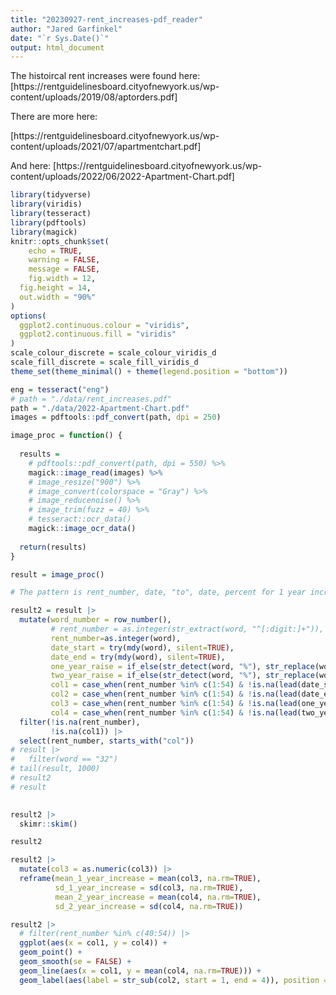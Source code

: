 ```yaml
---
title: "20230927-rent_increases-pdf_reader"
author: "Jared Garfinkel"
date: "`r Sys.Date()`"
output: html_document
---
```


The histoircal rent increases were found here:  
[https://rentguidelinesboard.cityofnewyork.us/wp-content/uploads/2019/08/aptorders.pdf]

There are more here:

[https://rentguidelinesboard.cityofnewyork.us/wp-content/uploads/2021/07/apartmentchart.pdf]

And here:
[https://rentguidelinesboard.cityofnewyork.us/wp-content/uploads/2022/06/2022-Apartment-Chart.pdf]

```r
library(tidyverse)
library(viridis)
library(tesseract)
library(pdftools)
library(magick)
knitr::opts_chunk$set(
	echo = TRUE,
	warning = FALSE,
	message = FALSE,
	fig.width = 12, 
  fig.height = 14,
  out.width = "90%"
)
options(
  ggplot2.continuous.colour = "viridis",
  ggplot2.continuous.fill = "viridis"
)
scale_colour_discrete = scale_colour_viridis_d
scale_fill_discrete = scale_fill_viridis_d
theme_set(theme_minimal() + theme(legend.position = "bottom"))
```

```r
eng = tesseract("eng")
# path = "./data/rent_increases.pdf"
path = "./data/2022-Apartment-Chart.pdf"
images = pdftools::pdf_convert(path, dpi = 250)
```


```r
image_proc = function() {
  
  results = 
    # pdftools::pdf_convert(path, dpi = 550) %>%
    magick::image_read(images) %>%
    # image_resize("900") %>% 
    # image_convert(colorspace = "Gray") %>%
    # image_reducenoise() %>%
    # image_trim(fuzz = 40) %>% 
    # tesseract::ocr_data()
    magick::image_ocr_data()
  
  return(results)
}
```

```r
result = image_proc()

# The pattern is rent_number, date, "to", date, percent for 1 year increase, percent for 2 year increase.

result2 = result |> 
  mutate(word_number = row_number(),
         # rent_number = as.integer(str_extract(word, "^[:digit:]+")),
         rent_number=as.integer(word),
         date_start = try(mdy(word), silent=TRUE),
         date_end = try(mdy(word), silent=TRUE),
         one_year_raise = if_else(str_detect(word, "%"), str_replace(word, "%", ""), as.character(NA)),
         two_year_raise = if_else(str_detect(word, "%"), str_replace(word, "%", ""), as.character(NA)),
         col1 = case_when(rent_number %in% c(1:54) & !is.na(lead(date_start,1)) ~ lead(date_start, 1)),
         col2 = case_when(rent_number %in% c(1:54) & !is.na(lead(date_end, 3)) ~ lead(date_end, 3)),
         col3 = case_when(rent_number %in% c(1:54) & !is.na(lead(one_year_raise, 4)) ~ lead(one_year_raise, 4)),
         col4 = case_when(rent_number %in% c(1:54) & !is.na(lead(two_year_raise, 5)) ~ as.numeric(lead(two_year_raise, 5)))) |>
  filter(!is.na(rent_number),
         !is.na(col1)) |> 
  select(rent_number, starts_with("col"))
# result |> 
#   filter(word == "32")
# tail(result, 1000)
# result2
# result
  
```

```r
result2 |> 
  skimr::skim()
```


```r
result2

result2 |> 
  mutate(col3 = as.numeric(col3)) |> 
  reframe(mean_1_year_increase = mean(col3, na.rm=TRUE),
          sd_1_year_increase = sd(col3, na.rm=TRUE),
          mean_2_year_increase = mean(col4, na.rm=TRUE),
          sd_2_year_increase = sd(col4, na.rm=TRUE))

result2 |> 
  # filter(rent_number %in% c(40:54)) |> 
  ggplot(aes(x = col1, y = col4)) +
  geom_point() +
  geom_smooth(se = FALSE) +
  geom_line(aes(x = col1, y = mean(col4, na.rm=TRUE))) +
  geom_label(aes(label = str_sub(col2, start = 1, end = 4)), position = position_jitter(width = 0.4, height = 0.4))

```


